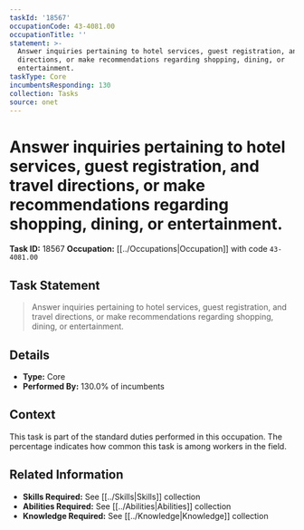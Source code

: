 ```yaml
---
taskId: '18567'
occupationCode: 43-4081.00
occupationTitle: ''
statement: >-
  Answer inquiries pertaining to hotel services, guest registration, and travel
  directions, or make recommendations regarding shopping, dining, or
  entertainment.
taskType: Core
incumbentsResponding: 130
collection: Tasks
source: onet
---
```

# Answer inquiries pertaining to hotel services, guest registration, and travel directions, or make recommendations regarding shopping, dining, or entertainment.

**Task ID:** 18567
**Occupation:** [[../Occupations|Occupation]] with code `43-4081.00`

## Task Statement

> Answer inquiries pertaining to hotel services, guest registration, and travel directions, or make recommendations regarding shopping, dining, or entertainment.

## Details

- **Type:** Core
- **Performed By:** 130.0% of incumbents

## Context

This task is part of the standard duties performed in this occupation. The percentage indicates how common this task is among workers in the field.

## Related Information

- **Skills Required:** See [[../Skills|Skills]] collection
- **Abilities Required:** See [[../Abilities|Abilities]] collection
- **Knowledge Required:** See [[../Knowledge|Knowledge]] collection
